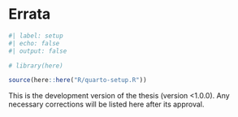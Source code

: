 <!-- %#%$ title begin %#%$ -->
# Errata {.unnumbered}
<!-- %#%$ title end %#%$ -->

```r
#| label: setup
#| echo: false
#| output: false

# library(here)

source(here::here("R/quarto-setup.R"))
```

This is the development version of the thesis (version <1.0.0). Any necessary corrections will be listed here after its approval.
